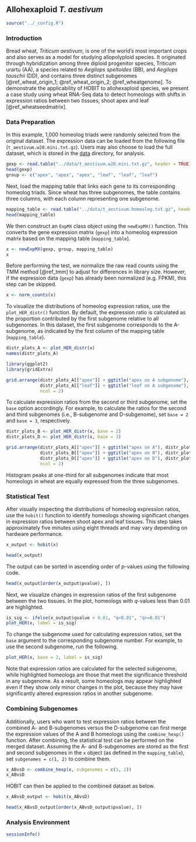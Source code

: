 ## Allohexaploid *T. aestivum*

```r
source("../_config.R")
```

### Introduction

Bread wheat, *Triticum aestivum*, is one of the world’s most important crops
and also serves as a model for studying allopolyploid species.
It originated through hybridization among three diploid progenitor species,
Triticum urartu (AA), a species related to *Aegilops speltoides* (BB),
and *Aegilops tauschii* (DD), and contains three distinct subgenomes
[@ref_wheat_origin_1; @ref_wheat_origin_2; @ref_wheatgenome].
To demonstrate the applicability of HOBIT to allohexaploid species,
we present a case study using wheat RNA-Seq data
to detect homeologs with shifts in expression ratios between two tissues,
shoot apex and leaf [@ref_wheatseedmatrix].


### Data Preparation

In this example, 1,000 homeolog triads were randomly selected from the original dataset.
The expression data can be loaded from the following file (`t_aestivum.w20.mini.txt.gz`).
Users may also choose to load the full dataset, which is stored
in the [data](https://github.com/bitdessin/hespresso/tree/main/docs/data) directory, for analysis.

```r
gexp <- read.table("../data/t_aestivum.w20.mini.txt.gz", header = TRUE, sep = "\t", row.names = 1)
head(gexp)
group <- c("apex", "apex", "apex", "leaf", "leaf", "leaf")
```

Next, load the mapping table that links each gene to its corresponding homeolog triads.
Since wheat has three subgenomes, the table contains three columns,
with each column representing one subgenome.

```r
mapping_table <- read.table("../data/t_aestivum.homeolog.txt.gz", header = TRUE, sep = "\t")
head(mapping_table)
```

We then construct an `ExpMX` class object using the `newExpMX()` function.
This converts the gene expression matrix (`gexp`)
into a homeolog expression matrix based on the mapping table (`mapping_table`).

```r
x <- newExpMX(gexp, group, mapping_table)
x
```

Before performing the test,
we normalize the raw read counts using the TMM method [@ref_tmm]
to adjust for differences in library size.
However, if the expression data (`gexp`) has already been normalized (e.g. FPKM),
this step can be skipped.

```r
x <- norm_counts(x)
```

To visualize the distributions of homeolog expression ratios, use the `plot_HER_distr()` function.
By default, the expression ratio is calculated as the proportion contributed
by the first subgenome relative to all subgenomes.
In this dataset, the first subgenome corresponds to the A-subgenome,
as indicated by the first column of the mapping table (`mapping_table`).


```r
distr_plots_A <- plot_HER_distr(x)
names(distr_plots_A)

library(ggplot2)
library(gridExtra)

grid.arrange(distr_plots_A[["apex"]] + ggtitle("apex on A subgenome"),
             distr_plots_A[["leaf"]] + ggtitle("leaf on A subgenome"),
             ncol = 2)
```

To calculate expression ratios from the second or third subgenome,
set the `base` option accordingly.
For example, to calculate the ratios for the second and third subgenomes
(i.e., B-subgenome and D-subgenome), set `base = 2` and `base = 3`, respectively.


```r
distr_plots_B <- plot_HER_distr(x, base = 2)
distr_plots_D <- plot_HER_distr(x, base = 3)

grid.arrange(distr_plots_A[["apex"]] + ggtitle("apex on A"), distr_plots_A[["leaf"]] + ggtitle("leaf on A"),
             distr_plots_B[["apex"]] + ggtitle("apex on B"), distr_plots_B[["leaf"]] + ggtitle("leaf on B"),
             distr_plots_D[["apex"]] + ggtitle("apex on D"), distr_plots_D[["leaf"]] + ggtitle("leaf on D"),
             ncol = 2)
```

Histogram peaks at one-third for all subgenomes indicate
that most homeologs in wheat are equally expressed from the three subgenomes.

### Statistical Test

After visually inspecting the distributions of homeolog expression ratios,
use the `hobit()` function to identify homeologs
showing significant changes in expression ratios between shoot apex and leaf tissues.
This step takes approximately five minutes using eight threads and may vary depending on hardware performance.

```r
x_output <- hobit(x)
```

```r
head(x_output)
```

The output can be sorted in ascending order of *p*-values using the following code.

```r
head(x_output[order(x_output$pvalue), ])
```

Next, we visualize changes in expression ratios of the first subgenome between the two tissues.
In the plot, homeologs with *q*-values less than 0.01 are highlighted.

```r
is_sig <- ifelse(x_output$qvalue < 0.01, "q<0.01", "q>=0.01")
plot_HER(x, label = is_sig)
```

To change the subgenome used for calculating expression ratios,
set the `base` argument to the corresponding subgenome number.
For example, to use the second subgenome, run the following.

```r
plot_HER(x, base = 2, label = is_sig)
```


Note that expression ratios are calculated for the selected subgenome,
while highlighted homeologs are those that meet the significance threshold in any subgenome.
As a result, some homeologs may appear highlighted even if they show only minor changes in the plot,
because they may have significantly altered expression ratios in another subgenome.

### Combining Subgenomes

Additionally, users who want to test expression ratios
between the combined A- and B-subgenomes versus the D-subgenome
can first merge the expression values of the A and B homeologs
using the `combine_hexp()` function.
After combining, the statistical test can be performed on the merged dataset.
Assuming the A- and B-subgenomes are stored as the first and second subgenomes
in the `x` object (as defined in the `mapping_table`),
set `subgenomes = c(1, 2)` to combine them.


```r
x_ABvsD <- combine_hexp(x, subgenomes = c(1, 2))
x_ABvsD
```

HOBIT can then be applied to the combined dataset as below.

```r
x_ABvsD_output <- hobit(x_ABvsD)
```

```r
head(x_ABvsD_output[order(x_ABvsD_output$pvalue), ])
```


### Analysis Environment

```r
sessionInfo()
```
